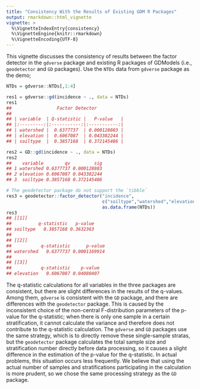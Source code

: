 ```yaml
---
title: "Consistency With the Results of Existing GDM R Packages"
output: rmarkdown::html_vignette
vignette: >
  %\VignetteIndexEntry{consistency}
  %\VignetteEngine{knitr::rmarkdown}
  %\VignetteEncoding{UTF-8}
---
```




This vignette discusses the consistency of results between the factor detector in the `gdverse` package and existing R packages of GDModels (i.e., `geodetector` and `GD` packages). Use the `NTDs` data from `gdverse` package as the demo;



``` r
NTDs = gdverse::NTDs[,1:4]

res1 = gdverse::gd(incidence ~ ., data = NTDs)
res1
##                 Factor Detector            
## 
## | variable  | Q-statistic |   P-value   |
## |:---------:|:-----------:|:-----------:|
## | watershed |  0.6377737  | 0.000128803 |
## | elevation |  0.6067087  | 0.043382244 |
## | soiltype  |  0.3857168  | 0.372145486 |

res2 = GD::gd(incidence ~ ., data = NTDs)
res2
##    variable        qv         sig
## 1 watershed 0.6377737 0.000128803
## 2 elevation 0.6067087 0.043382244
## 3  soiltype 0.3857168 0.372145486

# The geodetector package do not support the `tibble`
res3 = geodetector::factor_detector("incidence",
                                    c("soiltype","watershed","elevation"),
                                    as.data.frame(NTDs))
res3
## [[1]]
##          q-statistic   p-value
## soiltype   0.3857168 0.3632363
## 
## [[2]]
##           q-statistic      p-value
## watershed   0.6377737 0.0001169914
## 
## [[3]]
##           q-statistic    p-value
## elevation   0.6067087 0.04080407
```

The q-statistic calculations for all variables in the three packages are consistent, but there are slight differences in the results of the q-values. Among them, `gdverse` is consistent with the `GD` package, and there are differences with the `geodetector` package. This is caused by the inconsistent choice of the non-central F-distribution parameters of the p-value for the q-statistic; when there is only one sample in a certain stratification, it cannot calculate the variance and therefore does not contribute to the q-statistic calculation. The `gdverse` and `GD` packages use the same strategy, which is to directly remove these single-sample stratas, but the `geodetector` package calculates the total sample size and stratification number directly before data processing, so it causes a slight difference in the estimation of the p-value for the q-statistic. In actual problems, this situation occurs less frequently. We believe that using the actual number of samples and stratifications participating in the calculation is more prudent, so we chose the same processing strategy as the `GD` package.
